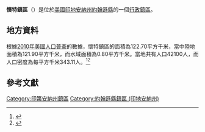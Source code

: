 {{noteTA
|G1=USState
|G2=地名
|G3=Unit
}}
{{Infobox settlement
|official_name            = 懷特鎮區
|native_name = White River Township
|settlement_type          = [[行政鎮區|行政鎮區]]
|image_skyline            = 
|imagesize                = 
|image_map                = Map highlighting White River Township, Johnson County, Indiana.svg 
|mapsize                  = 250px
|pushpin_map  =USA Indiana
|pushpin_label = 懷特鎮區
|pushpin_label_position   = top
|pushpin_map_caption      = 懷特鎮區在印地安納州的位置
|subdivision_type         = [[世界政區索引|國家]]
|subdivision_type1        = [[美国州份|州份]]
|subdivision_type2        = [[印地安納州行政区划|縣]]
|subdivision_name         = [[美国|美国]]
|subdivision_name1        = [[印地安納州|印地安納州]]
|subdivision_name2        = [[約翰遜縣_(印地安納州)|約翰遜縣]]
|elevation_ft             = 725
|elevation_m              = 221
|timezone                 = [[北美东部時區|北美东部時區]]
|area_total_km2           = 122.70
|area_land_km2            = 121.90
|area_water_km2           = 0.80
|area_total_sq_mi         = 
|area_land_sq_mi          = 
|area_water_sq_mi         = 
|population_as_of         = [[2010年美國人口普查|2010]]
|population_footnotes     = 
|population_total         = 42100
|population_density_km2   = auto
|population_density_sq_mi = auto
|utc_offset               = -5
|coordinates              = {{coord|39|34|40|N|86|11|35|W|type:city_region:US-AL_source:GNS-enwiki|display=inline,title}}
| coor_pinpoint           = 
| coordinates_footnotes   = 
|timezone_DST             = EDT
|utc_offset_DST           = -4
|postal_code_type         = [[美國郵區編號|郵區編號]]
|postal_code              = 
|area_code                = {{link-en|电话区号317|Area code 317|317}}
|blank_name = [[地名信息系统|GNIS ID]]
|blank_info = 454055
}}
'''懷特鎮區'''（{{lang-en|White River Township}}）是位於[[美國|美國]][[印地安納州|印地安納州]][[約翰遜縣_(印地安納州)|約翰遜縣]]的一個[[行政鎮區|行政鎮區]]。

== 地方資料 ==
根據[[2010年美國人口普查|2010年美國人口普查]]的數據，懷特鎮區的面積為122.70平方千米，當中陸地面積為121.90平方千米，而水域面積為0.80平方千米。當地共有人口42100人，而人口密度為每平方千米343.11人。<ref name="GR8">{{cite web|url=http://factfinder2.census.gov|publisher=[[美国人口调查局|美国人口调查局]]|accessdate=2011-05-14|title=American FactFinder|archive-date=2013-09-11|archive-url=https://web.archive.org/web/20130911234518/http://factfinder2.census.gov/|dead-url=no}}</ref><ref>{{cite web|url=https://www.citypopulation.de/en/usa/illinois/admin/|title=USA: Illinois (Counties and Townships) - City Population|accessdate=2020-07-29|archive-date=2020-04-22|archive-url=https://web.archive.org/web/20200422090607/https://www.citypopulation.de/en/usa/illinois/admin/|dead-url=no}}</ref>

== 參考文獻 ==
{{reflist}}

{{約翰遜縣 (印地安納州)}}

{{DEFAULTSORT:White River Township}}
[[Category:印第安納州鎮區|Category:印第安納州鎮區]]
[[Category:約翰遜縣鎮區_(印地安納州)|Category:約翰遜縣鎮區 (印地安納州)]]

{{Indiana-geo-stub}}
<nowiki></nowiki>